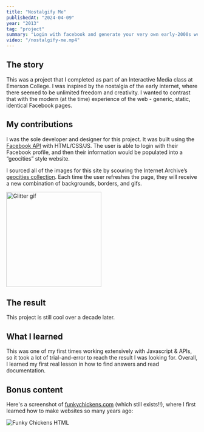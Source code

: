 ```yaml
---
title: "Nostalgify Me"
publishedAt: "2024-04-09"
year: "2013"
tag: "project"
summary: "Login with facebook and generate your very own early-2000s webpage."
video: "/nostalgify-me.mp4"
---
```


## The story

This was a project that I completed as part of an Interactive Media class at Emerson College. I was inspired by the nostalgia of the early internet, where there seemed to be unlimited freedom and creativity. I wanted to contrast that with the modern (at the time) experience of the web - generic, static, identical Facebook pages.

## My contributions

I was the sole developer and designer for this project. It was built using the [Facebook API](https://developers.facebook.com/docs/graph-api) with HTML/CSS/JS. The user is able to login with their Facebook profile, and then their information would be populated into a “geocities” style website.

I sourced all of the images for this site by scouring the Internet Archive’s [geocities collection](https://archive.org/web/geocities.php). Each time the user refreshes the page, they will receive a new combination of backgrounds, borders, and gifs.

<img src="/cute10.gif" width="250" alt="Glitter gif" />

## The result

This project is still cool over a decade later.

## What I learned

This was one of my first times working extensively with Javascript & APIs, so it took a lot of trial-and-error to reach the result I was looking for. Overall, I learned my first real lesson in how to find answers and read documentation.

## Bonus content

Here's a screenshot of [funkychickens.com](https://www.funkychickens.com/main.asp) (which still exists!!), where I first learned how to make websites so many years ago:

<img src="/funkychickens.png" alt="Funky Chickens HTML" />
